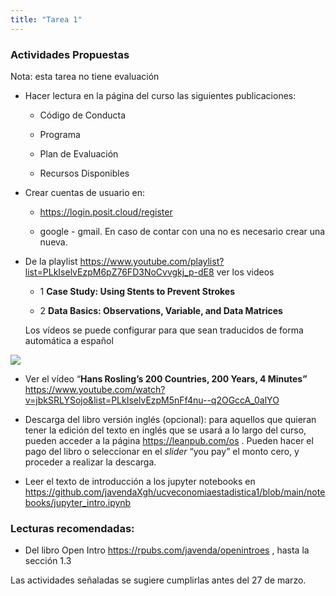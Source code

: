 ```yaml
---
title: "Tarea 1"
---
```


### Actividades Propuestas

Nota: esta tarea no tiene evaluación

-   Hacer lectura en la página del curso las siguientes publicaciones:

    -   Código de Conducta

    -   Programa

    -   Plan de Evaluación

    -   Recursos Disponibles

-   Crear cuentas de usuario en:

    -   <https://login.posit.cloud/register>

    -   google - gmail. En caso de contar con una no es necesario crear una nueva.

-   De la playlist <https://www.youtube.com/playlist?list=PLkIselvEzpM6pZ76FD3NoCvvgkj_p-dE8> ver los videos

    -   1 **Case Study: Using Stents to Prevent Strokes**

    -   2 **Data Basics: Observations, Variable, and Data Matrices**

    Los vídeos se puede configurar para que sean traducidos de forma automática a español

![](images/subtitulo.gif){fig-align="center"}

-   Ver el vídeo "**Hans Rosling's 200 Countries, 200 Years, 4 Minutes"** <https://www.youtube.com/watch?v=jbkSRLYSojo&list=PLkIselvEzpM5nFf4nu--q2OGccA_0alYO>

-   Descarga del libro versión inglés (opcional): para aquellos que quieran tener la edición del texto en inglés que se usará a lo largo del curso, pueden acceder a la página <https://leanpub.com/os> . Pueden hacer el pago del libro o seleccionar en el *slider* "you pay" el monto cero, y proceder a realizar la descarga.

-   Leer el texto de introducción a los jupyter notebooks en <https://github.com/javendaXgh/ucveconomiaestadistica1/blob/main/notebooks/jupyter_intro.ipynb>

### Lecturas recomendadas:

-   Del libro Open Intro <https://rpubs.com/javenda/openintroes> , hasta la sección 1.3

Las actividades señaladas se sugiere cumplirlas antes del 27 de marzo.
